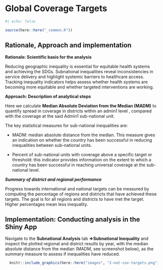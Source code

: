 
# Global Coverage Targets

```r
#| echo: false

source(here::here("_common.R"))
```

## Rationale, Approach and implementation

**Rationale: Scientific basis for the analysis**

Reducing geographic inequality is essential for equitable health systems and achieving the SDGs. Subnational inequalities reveal inconsistencies in service delivery and highlight systemic barriers to healthcare access. Tracking inequality indicators helps assess whether health systems are becoming more equitable and whether targeted interventions are working.

**Approach: Description of analytical steps**

Here we calculate **Median Absolute Deviation from the Median (MADM)** to quantify spread in coverage in districts within an admin1 level , compared with the coverage at the said Admin1 sub-national unit.

The key statistical measures for sub-national inequalities are:

-   MADM: median absolute distance from the median. This measure gives an indication on whether the country has been successful in reducing inequalities between sub-national units.

-   Percent of sub-national units with coverage above a specific target or threshold: this indicator provides information on the extent to which a country has been successful in reaching universal coverage at the sub-national level.

***Summary of district and regional performance***

Progress towards international and national targets can be measured by computing the percentage of regions and districts that have achieved these targets. The goal is for all regions and districts to have met the target. Higher percentages mean less inequality.

## **Implementation: Conducting analysis in the Shiny App**

Navigate to the **Subnational Analysis** tab **=\>Subnational Inequality** and inspect the plotted regional and district results by year, with the median absolute distance from the median (MADM, see screenshot below), as the summary measure to assess if inequalities have reduced.


```r
  knitr::include_graphics(here::here("images", "2-nat-cov-targets.png"))
```

